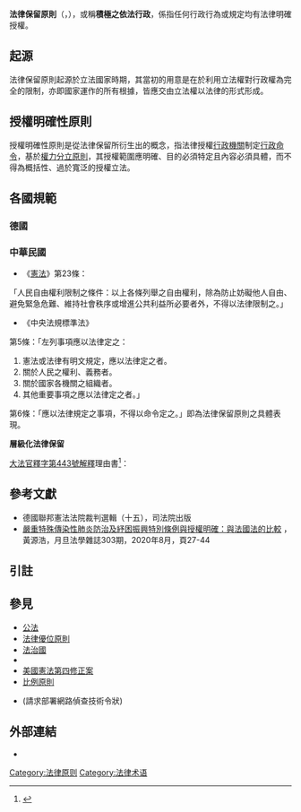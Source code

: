 {{legal}}{{Globalize}}
{{Expand_language|en|de}}

'''法律保留原則'''（{{lang-en|Principle of legal reservation}}，{{lang-de|Gesetzesvorbehalt}}），或稱'''積極之依法行政'''，係指任何行政行為或規定均有法律明確授權。

== 起源 ==
法律保留原則起源於立法國家時期，其當初的用意是在於利用立法權對行政權為完全的限制，亦即國家運作的所有根據，皆應交由立法權以法律的形式形成。

== 授權明確性原則 ==
授權明確性原則是從法律保留所衍生出的概念，指法律授權[[行政機關|行政機關]]制定[[行政命令|行政命令]]，基於[[權力分立|權力分立原則]]，其授權範圍應明確、目的必須特定且內容必須具體，而不得為概括性、過於寬泛的授權立法。

== 各國規範 ==
=== {{Flagicon|GER}} 德國 ===
{{cquote|聯邦政府、聯邦閣員或邦政府，得根據法律發布命令（Rechtsverordnungen）。此項授權之內容、目的及範圍，應以法律規定之。所發命令，應引證法律根據。如法律規定授權得再移轉，授權之移轉需要以命令為之。|author=[[德意志聯邦共和國基本法|德國聯邦基本法]]第80條第1項}}

=== {{Flagicon|ROC}} 中華民國 ===

* 《[[中華民國憲法|憲法]]》第23條：

「人民自由權利限制之條件：以上各條列舉之自由權利，除為防止妨礙他人自由、避免緊急危難、維持社會秩序或增進公共利益所必要者外，不得以法律限制之。」

* 《中央法規標準法》

第5條：「左列事項應以法律定之：
#憲法或法律有明文規定，應以法律定之者。
#關於人民之權利、義務者。
#關於國家各機關之組織者。
#其他重要事項之應以法律定之者。」

第6條：「應以法律規定之事項，不得以命令定之。」即為法律保留原則之具體表現。

'''層級化法律保留'''

[[s:司法院釋字第443號解釋|大法官釋字第443號解釋]]理由書<ref>{{Cite web |url=http://www.judicial.gov.tw/constitutionalcourt/p03_01.asp?expno=443 |title=司法院大法官釋字第443號理由書 |access-date=2012-11-04 |archive-url=https://web.archive.org/web/20120429203438/http://www.judicial.gov.tw/constitutionalcourt/p03_01.asp?expno=443 |archive-date=2012-04-29 |dead-url=yes }}</ref>：
{{quote|憲法所定人民之自由及權利範圍甚廣，凡不妨害社會秩序公共利益者，均受保障。惟並非一切自由及權利均無分軒輊受憲法毫無差別之保障：關於人民身體之自由，憲法第八條規定即較為詳盡，其中內容屬於憲法保留之事項者，縱令立法機關，亦不得制定法律加以限制（參照本院釋字第三九二號解釋理由書），而憲法第七條、第九條至第十八條、第二十一條及第二十二條之各種自由及權利，則於符合憲法第二十三條之條件下，得以法律限制之。至何種事項應以法律直接規範或得委由命令予以規定，與所謂規範密度有關，應視規範對象、內容或法益本身及其所受限制之輕重而容許合理之差異：諸如剝奪人民生命或限制人民身體自由者，必須遵守[[罪刑法定主義|罪刑法定主義]]，以制定法律之方式為之；涉及人民其他自由權利之限制者，亦應由法律加以規定，如以法律授權主管機關發布命令為補充規定時，其授權應符合具體明確之原則；若僅屬與執行法律之細節性、技術性次要事項，則得由主管機關發布命令為必要之規範，雖因而對人民產生不便或輕微影響，尚非憲法所不許。又關於給付行政措施，其受法律規範之密度，自較限制人民權益者寬鬆，倘涉及公共利益之重大事項者，應有法律或法律授權之命令為依據之必要，乃屬當然。}}

== 參考文獻 ==
* 德國聯邦憲法法院裁判選輯（十五），司法院出版
* [http://lawdata.com.tw/tw/detail.aspx?no=419417 嚴重特殊傳染性肺炎防治及紓困振興特別條例與授權明確：與法國法的比較] {{Wayback|url=http://lawdata.com.tw/tw/detail.aspx?no=419417 |date=20210423142055 }}，黃源浩，月旦法學雜誌303期，2020年8月，頁27-44

== 引註 ==
{{reflist}}

==參見==
{{div col|2}}
*[[公法|公法]]
*[[法律優位原則|法律優位原則]]
*[[法治國|法治國]]
*{{le|保留 (法律)|Reservation (law)}}
*[[美國憲法第四修正案|美國憲法第四修正案]]
*[[比例原則|比例原則]]
*{{le|網路偵查技術|network investigative technique}}(請求部署網路偵查技術令狀)
{{div col end}}

==外部連結==
* {{Literatur| Autor=Henning Rieckhoff | Titel=Der Vorbehalt des Gesetzes im Europarecht | ISBN=978-3-16-149456-7 | Verlag=Mohr Siebeck | Jahr=2007 | Online=[http://books.google.de/books/about/Der_Vorbehalt_des_Gesetzes_im_Europarech.html?id=eA8PXRr-_lsC books.google]}}

[[Category:法律原则|Category:法律原则]]
[[Category:法律术语|Category:法律术语]]